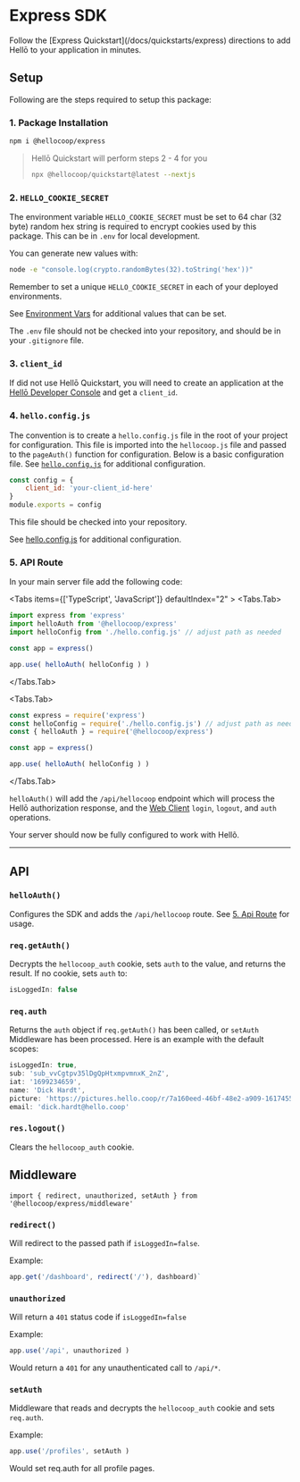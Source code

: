 

# Express SDK

<Callout type="info">
    Follow the [Express Quickstart](/docs/quickstarts/express) directions to add Hellō to your application in minutes.
</Callout>

## Setup

Following are the steps required to setup this package:

### 1. Package Installation

```sh npm2yarn
npm i @hellocoop/express
```

> Hellō Quickstart will perform steps 2 - 4 for you
> ```sh
> npx @hellocoop/quickstart@latest --nextjs
> ```

### 2. `HELLO_COOKIE_SECRET`

The environment variable `HELLO_COOKIE_SECRET` must be set to 64 char (32 byte) random hex string is required to encrypt cookies used by this package. This can be in `.env` for local development. 

You can generate new values with:
```sh
node -e "console.log(crypto.randomBytes(32).toString('hex'))"
``` 
Remember to set a unique `HELLO_COOKIE_SECRET` in each of your deployed environments.

See [Environment Vars](./environment) for additional values that can be set.

The `.env` file should not be checked into your repository, and should be in your `.gitignore` file.

### 3. `client_id`

If did not use Hellō Quickstart, you will need to create an application at the [Hellō Developer Console](https://console.hello.coop/) and get a `client_id`.

### 4. `hello.config.js`

The convention is to create a `hello.config.js` file in the root of your project for configuration. This file is imported into the `hellocoop.js` file and passed to the `pageAuth()` function for configuration. Below is a basic configuration file. See [`hello.config.js`](/docs/sdks/config/) for additional configuration.

```javascript
const config = {
    client_id: 'your-client_id-here'
}
module.exports = config
```
This file should be checked into your repository. 

See [hello.config.js](./config) for additional configuration.


### 5. API Route

In your main server file add the following code:

<Tabs items={['TypeScript', 'JavaScript']} defaultIndex="2" >
  <Tabs.Tab>
```typescript {2-3,7}
import express from 'express'
import helloAuth from '@hellocoop/express'
import helloConfig from './hello.config.js' // adjust path as needed

const app = express()

app.use( helloAuth( helloConfig ) )

```
  </Tabs.Tab>

  <Tabs.Tab>
```javascript {2-3,7}
const express = require('express')
const helloConfig = require('./hello.config.js') // adjust path as needed
const { helloAuth } = require('@hellocoop/express')

const app = express()

app.use( helloAuth( helloConfig ) )
```
  </Tabs.Tab>
</Tabs>

`helloAuth()` will add the `/api/hellocoop` endpoint which will process the Hellō authorization response, and the [Web Client](/docs/api-web-client) `login`, `logout`, and `auth` operations.


Your server should now be fully configured to work with Hellõ.

----------

## API

### `helloAuth()` 

Configures the SDK and adds the `/api/hellocoop` route. See [5. Api Route](#5-api-route) for usage.

### `req.getAuth()`
Decrypts the `hellocoop_auth` cookie, sets `auth` to the value, and returns the result. If no cookie, sets `auth` to:

```js
isLoggedIn: false
```

### `req.auth`

Returns the `auth` object if `req.getAuth()` has been called, or `setAuth` Middleware has been processed. Here is an example with the default scopes:

```js
isLoggedIn: true,
sub: 'sub_vvCgtpv35lDgQpHtxmpvmnxK_2nZ',
iat: '1699234659',
name: 'Dick Hardt',
picture: 'https://pictures.hello.coop/r/7a160eed-46bf-48e2-a909-161745535895.png',
email: 'dick.hardt@hello.coop'
```
### `res.logout()`

Clears the `hellocoop_auth` cookie.


## Middleware

`import { redirect, unauthorized, setAuth } from '@hellocoop/express/middleware'`

### `redirect()`

Will redirect to the passed path if `isLoggedIn=false`.

Example:
```js
app.get('/dashboard', redirect('/'), dashboard)`
```
### `unauthorized`

Will return a `401` status code if `isLoggedIn=false`

Example:
```js
app.use('/api', unauthorized )
```

Would return a `401` for any unauthenticated call to `/api/*`. 

### `setAuth`

Middleware that reads and decrypts the `hellocoop_auth` cookie and sets `req.auth`.

Example:
```js
app.use('/profiles', setAuth )
```

Would set req.auth for all profile pages.


